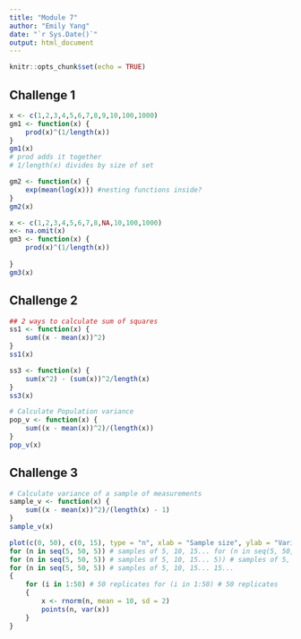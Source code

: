 ```yaml
---
title: "Module 7"
author: "Emily Yang"
date: "`r Sys.Date()`"
output: html_document
---
```


```r
knitr::opts_chunk$set(echo = TRUE)
```
## Challenge 1
```r
x <- c(1,2,3,4,5,6,7,8,9,10,100,1000)
gm1 <- function(x) {
    prod(x)^(1/length(x))
}
gm1(x)
# prod adds it together
# 1/length(x) divides by size of set

gm2 <- function(x) {
    exp(mean(log(x))) #nesting functions inside?
}
gm2(x)

x <- c(1,2,3,4,5,6,7,8,NA,10,100,1000)
x<- na.omit(x)
gm3 <- function(x) { 
    prod(x)^(1/length(x)) 
  
}
gm3(x)
```

## Challenge 2
```r
## 2 ways to calculate sum of squares
ss1 <- function(x) {
    sum((x - mean(x))^2)
}
ss1(x)

ss3 <- function(x) {
    sum(x^2) - (sum(x))^2/length(x)
}
ss3(x)

# Calculate Population variance
pop_v <- function(x) {
    sum((x - mean(x))^2)/(length(x))
}
pop_v(x)
``` 

## Challenge 3
```r
# Calculate variance of a sample of measurements
sample_v <- function(x) {
    sum((x - mean(x))^2)/(length(x) - 1)
}
sample_v(x)

plot(c(0, 50), c(0, 15), type = "n", xlab = "Sample size", ylab = "Variance")
for (n in seq(5, 50, 5)) # samples of 5, 10, 15... for (n in seq(5, 50,
for (n in seq(5, 50, 5)) # samples of 5, 10, 15... 5)) # samples of 5, 10,
for (n in seq(5, 50, 5)) # samples of 5, 10, 15... 15...
{
    for (i in 1:50) # 50 replicates for (i in 1:50) # 50 replicates
    {
        x <- rnorm(n, mean = 10, sd = 2)
        points(n, var(x))
    }
}
``` 

